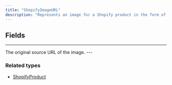 ```yaml
---
title: "ShopifyImageURL"
description: "Represents an image for a Shopify product in the form of a URL only."
---
```


## Fields

---

<ParamField path="url" type="URL">
  The original source URL of the image.
</ParamField>
---

### Related types

* [ShopifyProduct](/api-reference/shopifyproduct)